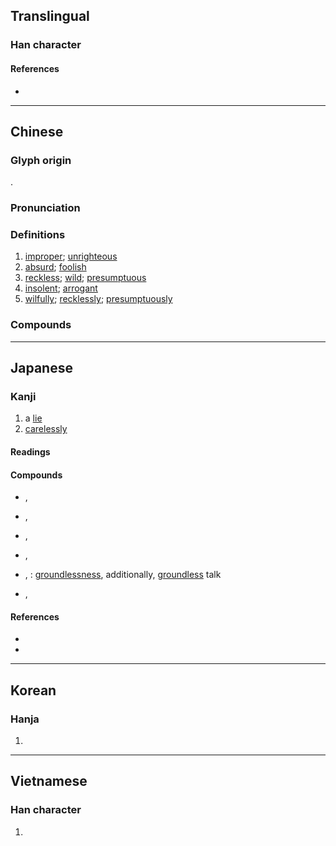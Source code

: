 {{character info/new}}
{{stroke order|strokes=6}}
==Translingual==

===Han character===
{{Han char|rn=38|rad=女|as=03|sn=6|four=00404|canj=YVV|ids=⿱亡女}}

====References====
* {{Han ref|kx=0256.010|dkj=06063|hdz=21027.090|uh=5984|ud=22916|bh=A66B|bd=42603}}

----

==Chinese==
{{zh-forms|alt=𡚶,𡔞}}

===Glyph origin===
{{Han etyl}}
{{Han compound|亡|女|ls=psc|c1=p|c2=s}}.

===Pronunciation===
{{zh-pron
|m=wàng
|c=mong5,mong6
|h=pfs=mong
|md=uông
|mn=bōng
|mn-t=bhuang2
|w=3vaan
|mc=y
|oc=y
|cat=a,adv
}}

===Definitions===
{{zh-hanzi}}

# [[improper]]; [[unrighteous]]
# [[absurd]]; [[foolish]]
# [[reckless]]; [[wild]]; [[presumptuous]]
# [[insolent]]; [[arrogant]]
# [[wilfully]]; [[recklessly]]; [[presumptuously]]

===Compounds===
{{zh-der|不敢妄言|任性妄為|僭妄|塵妄|大膽妄為|妄下雌黃|妄人|妄作|妄動|妄圖|妄念|妄想|妄想症|妄求|妄為|妄生穿鑿|妄稱|妄自尊大|妄自菲薄|妄言|妄言妄聽|妄言輕動|妄誕|妄語|妄說|妖妄|姑妄聽之|姑妄言之|恣意妄為|恣意妄行|愚妄|無妄|無妄之災|無妄之禍|無妄之福|狂妄|狂妄自大|痴心妄想|目不妄視|真妄|瞽言妄舉|禍不妄至|肆意妄為|膽大妄為|虛妄|言十妄九|言狂意妄|誕妄|謀虛逐妄|謬妄|譫妄|貪心妄想|輕舉妄動|逞意妄為|驕矜狂妄}}

----

==Japanese==

===Kanji===
{{ja-kanji|grade=c|rs=女03}}

# a [[lie]]
# [[carelessly]]

====Readings====
{{ja-readings
|goon=もう
|kanon=ぼう
|kun=みだ-りに
}}

====Compounds====
{{der-top|Compounds}}
* {{ja-r|妄言|もうげん}}, {{ja-r|妄言|ぼうげん}}
* {{ja-r|妄信|もうしん}}, {{ja-r|妄信|ぼうしん}}
* {{ja-r|妄説|もうせつ}}, {{ja-r|妄説|ぼうせつ}}
* {{ja-r|妄想|もうそう}}, {{ja-r|妄想|ぼうそう}}
* {{ja-r|妄誕|もうたん}}, {{ja-r|妄誕|ぼうたん}}: [[groundlessness]], additionally, [[groundless]] talk
* {{ja-r|妄動|もうどう}}, {{ja-r|妄動|ぼうどう}}
{{der-bottom}}

====References====
* {{S-JIS|96CF}}
* {{JIS|4C51}}

----

==Korean==

===Hanja===
{{ko-hanja|hangeul=망|rv=mang|mr=mang}}

# {{defn|lang=ko|sort=女03}}

----

==Vietnamese==

===Han character===
{{vi-hantu|[[vọng]], [[vòng]]|rs=女03}}

# {{defn|lang=vi|sort=女03}}